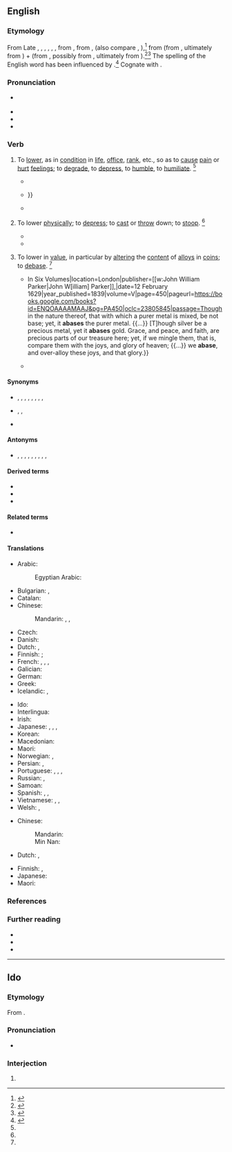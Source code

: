 ==English==
{{was wotd|2018|September|22}}

===Etymology===
From Late {{inh|en|enm|abaishen}}, {{m|enm|abashen}}, {{m|enm|abaisse}}, {{m|enm|abassen}}, {{m|enm|abesse}}, {{m|enm|abessen||to be upset; to embarrass; to surprise; to confound; to bend down, stoop; to abase, degrade, disgrace}}, from {{der|en|frm|abaisser}}, from {{der|en|fro|abaissier}}, {{m|fro|abessier||to prostrate oneself; to lower, reduce}} (also compare {{cog|fro|esbahir||to amaze}}, {{cog|VL.|abbassiāre||to lower}}),<ref>{{R:MED Online|entry=abaishen|part of speech=v|id=MED22|accessdate=28 May 2018}}</ref> from {{m|fro|a-||''prefix indicating movement towards something''}} (from {{der|en|la|ad||toward, to}}, ultimately from {{der|en|ine-pro|*h₂éd||at, to}}) + {{m|fro|baissier||to lower}} (from {{der|en|ML.|bassus||short of stature, low; base}}, possibly from {{der|en|grc|βᾰ́σῐς||foot; base, foundation}}, ultimately from {{der|en|ine-pro|*gʷem-||to step}}).<ref>{{R:CDOE|page=2}}</ref><ref name=SOED>{{R:SOED5|page=2}}</ref> The spelling of the English word has been influenced by {{m|en|base}}.<ref>{{R:Oxford Dictionaries Online}}</ref>
Cognate with {{cog|es|abajo||down, downstairs; below}}.

===Pronunciation===
* {{a|RP|GA}} {{IPA|/əˈbeɪs/|lang=en}}
* {{audio|en-us-abase.ogg|Audio (GA)|lang=en}}
* {{audio|en-au-abase.ogg|Audio (AU)|lang=en}}
* {{rhymes|eɪs|lang=en}}

===Verb===
{{en-verb|abas}}

# {{lb|en|transitive}} To [[lower#Verb|lower]], as in [[condition#Noun|condition]] in [[life]], [[office]], [[rank#Noun|rank]], etc., so as to [[cause#Verb|cause]] [[pain#Noun|pain]] or [[hurt#Verb|hurt]] [[feelings]]; to [[degrade]], to [[depress]], to [[humble#Verb|humble]], to [[humiliate]]. {{defdate|from c. 1350–1470}}<ref name=SOED/>
#* {{RQ:King James Version|Luke|14|11|format=full|url=https://archive.org/stream/Bible1611/Binder1#page/n1303/mode/1up|passage=For whoſoeuer exalteth himſelfe ſhalbe '''abaſed''': and hee that humbleth himſelfe, ſhalbe exalted.}}
#* {{quote-book|lang=en|author=John Ball|authorlink=John Ball (Puritan)|chapter=By Faith a True Believer may be Certain and Infallibly Assured of the Remission of His Sins and Eternal Salvation|title=A Treatise of Faith: Divided into Two Parts: The First Shewing the Nature, the Second, the Life of Faith.{{nb...|Both Tending to Direct the Weak Christian how He may Possesse the Whole Word of God as His Owne, Overcome Temptations, Better His Obedience, and Live Comfortably in All Estates.}}|edition=3rd corrected and enlarged|location=London|publisher=Printed for Edward Brewster,{{nb...|and are to be sold at his shop at the signe of the Crane in Pauls Church-yard}}|year=1657|page=106|pageurl=https://books.google.com/books?id=xSxYAAAAYAAJ&pg=PA106|oclc=951968144|passage=Our adverſaries object againe, that by praying that Chriſts merits may be made ours in particular, we greatly '''abaſe''' them. As though the Prophet ''{{w|David}}'' did '''abaſe''' God in making him his in particular, ſaying, ''the Lord is my rock, my fortreſſe, my God, and my ſtrength, my ſhield, the horne of my ſalvation, and my refuge'': {{...}}}}
#* {{quote-journal|lang=en|author=T. W.|title=[[w:Laozi|Lao-Tzu]]. {{lang|cmn|老子}}: A Study in Chinese Philosophy.|journal=[[w:Chinese Recorder and Missionary Journal|The Chinese Recorder and Missionary Journal]]|location=Foochow|publisher=Printed by Rozario, Marçal & Co.|month=December|year=1868|volume=I|issue=8|section=chapter VI (Politics)|page=158|pageurl=https://books.google.com/books?id=u8kWAQAAIAAJ&pg=RA3-PA8|column=2|oclc=974475719|passage=When a large kingdom '''abases''' itself to a small principality, it acquires that principality, and when a small state '''abases''' itself to a large one, it obtains service (or protection) under the large one. It is for this purpose that the small state submits, and the large kingdom annexes the small states for the purpose of uniting and maintaining the people.}}
# {{lb|en|transitive|archaic}} To lower [[physically]]; to [[depress]]; to [[cast#Verb|cast]] or [[throw#Verb|throw]] down; to [[stoop#Verb|stoop]]. {{defdate|from c. 1350–1470}}<ref name=SOED/>
#: {{ux|en|to '''abase''' the eye}}
#* {{RQ:Spenser Faerie Queene|book=II|canto=II|stanza=32|page=214|passage=Her gracious words their rancour did appall, / And ſuncke ſo deepe into their boyling breſts, / That downe they lett their cruel weapons fall, / And lowly did '''abaſe''' their lofty creſts, / To her faire preſence, and diſcrete beheſts.}}
#* {{RQ:Shelton Don Quixote|part=1|chapter=Of that which Befell to Our Knight, after He had Departed from the Inne|page=30|passage=[A]ll of you together ſhall pay for the great blaſphemy thou haſt ſpoken againſt ſo immenſe a beautie, as is that of my Miſtreſſe. And ſaying ſo, he '''abaſed''' his [[lance|Launce]] againſt him that had anſwered with ſuch furie and anger, as if good fortune had not ſo ordayned it, that ''Rozinante'' ſhould ſtumble, and fal in the midst of the Carrier, it had gone very ill with the bold Merchant.}}
# {{lb|en|transitive|obsolete}} To lower in [[value#Noun|value]], in particular by [[alter]]ing the [[content#Noun|content]] of [[alloy#Noun|alloys]] in [[coin#Noun|coins]]; to [[debase]]. {{defdate|from mid 16th – mid 18th c.}}<ref name=SOED/>
#* {{quote-book|lang=en|author=John Donne|authorlink=John Donne|chapter=Sermon CXXXVI. A Lent Sermon Preached to the King, at Whitehall, February 12, 1629|editor={{w|Henry Alford}}|title=The Works of John Donne, D.D., Dean of St. Paul’s, 1621–1631. {{...|With a Memoir of His Life. By Henry Alford, M.A. [...]}} In Six Volumes|location=London|publisher=[[w:John William Parker|John W[illiam] Parker]],{{nb...|West Strand}}|date=12 February 1629|year_published=1839|volume=V|page=450|pageurl=https://books.google.com/books?id=ENQOAAAAMAAJ&pg=PA450|oclc=23805845|passage=Though in the nature thereof, that with which a purer metal is mixed, be not base; yet, it '''abases''' the purer metal. {{...}} [T]hough silver be a precious metal, yet it '''abases''' gold. Grace, and peace, and faith, are precious parts of our treasure here; yet, if we mingle them, that is, compare them with the joys, and glory of heaven; {{...}} we '''abase''', and over-alloy these joys, and that glory.}}
#* {{quote-book|lang=en|author=Rogers Ruding|authorlink=Rogers Ruding|chapter=Elizabeth|title=Annals of the Coinage of Great Britain and Its Dependencies; from the Earliest Period of Authentic History to the Reign of Victoria|edition=3rd corrected and enlarged|location=London|publisher=Printed for John Hearne,{{nb...|81, Strand}}, by Manning and Mason,{{nb...|Ivy Lane, Paternoster-Row.}}|year=1840|page=341|pageurl=https://books.google.com/books?id=Q1hDAAAAcAAJ&pg=PA341|oclc=317419051|passage=[H]er majesty &#91;{{w|Elizabeth I of England}}&#93; let them all to understand, that she never intended (God's grace assisting her) to leese the fruit of so famous an act, by '''abasing''' the coin of the realm, which she found to be for the more part copper, and had now recovered it to be as fine, or rather finer, sterling silver, than ever it was in the realm by the space of two hundred years or more; a matter worth marking and memory.}}

====Synonyms====
* {{sense|to lower so as to cause pain or hurt feelings}} {{l|en|degrade}}, {{l|en|demean}}, {{l|en|depress}}, {{l|en|discredit}}, {{l|en|disgrace}}, {{l|en|dishonor}}, {{l|en|humble}}, {{l|en|humiliate}}, {{l|en|sink}} 
* {{sense|to lower physically}} {{l|en|bring down}}, {{l|en|lower}}, {{l|en|reduce}}
* {{sense|to lower in value}} {{l|en|downgrade}}

====Antonyms====
* {{sense|to lower so as to cause pain or hurt feelings}} {{l|en|aggrandise}},  {{l|en|dignify}}, {{l|en|elevate}}, {{l|en|exalt}}, {{l|en|extol}}, {{l|en|honor}}, {{l|en|promote}}, {{l|en|raise}}, {{l|en|uplift}},

====Derived terms====
* {{l|en|abasedly}}
* {{l|en|abasement}}
* {{l|en|abaser}}

====Related terms====
* {{l|en|abash}}

====Translations====
{{trans-top|to lower so as to cause pain or hurt feelings}}
* Arabic: {{t|ar|ذَلّ}}
*: Egyptian Arabic: {{t|arz|ذل|tr=zall|sc=Arab}}
* Bulgarian: {{t+|bg|унижа́вам|impf}}, {{t+|bg|понижа́вам|impf}}
* Catalan: {{t+|ca|humiliar}}
* Chinese:
*: Mandarin: {{t+|cmn|羞辱|tr=xiūrǔ|sc=Hani}}, {{t+|cmn|貶低|sc=Hani}}, {{t+|cmn|贬低|tr=biǎndī|sc=Hani}}
* Czech: {{t|cs|ponížit|pf}}
* Danish: {{t|da|ydmyge}}
* Dutch: {{t+|nl|vernederen}}, {{t+|nl|kleineren}}
* Finnish: {{t+|fi|alentaa}} {{qualifier|in rank}}; {{t+|fi|nöyryyttää}} {{qualifier|to hurt}}
* French: {{t+|fr|baisser}}, {{t+|fr|abaisser}}, {{t+|fr|rabaisser}}, {{t+|fr|humilier}}
* Galician: {{t|gl|rebaixar}}
* German: {{t+|de|erniedrigen}}
* Greek: {{t+|el|εξευτελίζω}}
* Icelandic: {{t|is|auðmýkja}}, {{t|is|niðurlægja}}
{{trans-mid}}
* Ido: {{t+|io|abasar}}
* Interlingua: {{t+|ia|abassar}}
* Irish: {{t|ga|uirísligh}}
* Japanese: {{t+|ja|卑しめる|tr=iyashimeru}}, {{t|ja|貶める|tr=otoshimeru}}, {{t|ja|格下げ|alt=格下げする|tr=kakusage suru}}, {{t+|ja|卑下|alt=卑下する|tr=hige suru}}
* Korean: {{t+|ko|낮추다}}
* Macedonian: {{t|mk|пони́зува|impf|sc=Cyrl}}
* Maori: {{t|mi|whakapāpaku}}
* Norwegian: {{t|no|fornedre}}, {{t+|no|ydmyke}}
* Persian: {{t-check|fa|خود را خوار شمردن|sc=Arab}}, {{t-check|fa|خود را کوچک کردن|sc=Arab}}
* Portuguese: {{t+|pt|rebaixar}}, {{t+|pt|humilhar}}, {{t+|pt|abater}}, {{t+|pt|abaixar}}
* Russian: {{t+|ru|унижа́ть|impf}}, {{t+|ru|уни́зить|pf}}
* Samoan: {{t|sm|fa'amaulalo}}
* Spanish: {{t+|es|rebajar}}, {{t+|es|degradar}}, {{t+|es|humillar}}
* Vietnamese: {{t-check|vi|[[làm]] [[hạ]] [[phẩm giá]]}}, {{t-check|vi|làm [[mất]] [[thể diện]]}}, {{t+check|vi|nhục|alt=làm nhục}}
* Welsh: {{t+|cy|darostwng}}, {{t+|cy|iselhau}}
{{trans-bottom}}

{{trans-top|to lower physically}}
* Chinese:
*: Mandarin: {{t+|cmn|降低|tr=jiàngdī|sc=Hani}}
*: Min Nan: {{t+|nan|降低|tr=kàng-kē|sc=Hani}}
* Dutch: {{t+|nl|neerhalen}}, {{t+|nl|strijken}}
{{trans-mid}}
* Finnish: {{t+|fi|laskea}}, {{t+|fi|alentaa}}
* Japanese: {{t+|ja|下げる|tr=sageru}}
* Maori: {{t|mi|whakapāpaku}}
{{trans-bottom}}

===References===
<references/>

===Further reading===
* {{pedia|abase|abase (disambiguation)}}
* {{R:Century 1911}}
* {{R:Webster 1913}}

----

==Ido==

===Etymology===
From {{suf|io|abas|e}}.

===Pronunciation===
* {{IPA|lang=io|/aˈba.se/}}

===Interjection===
{{head|io|interjection}}

# {{l|en|down with}}
